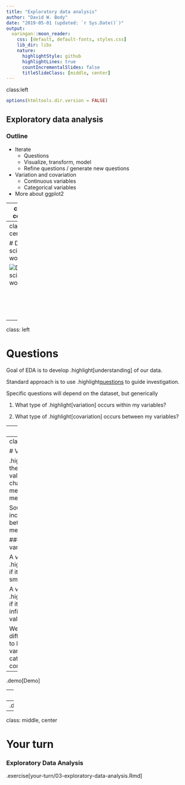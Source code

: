 ```yaml
---
title: "Exploratory data analysis"
author: "David W. Body"
date: "2019-05-01 (updated: `r Sys.Date()`)"
output:
  xaringan::moon_reader:
    css: [default, default-fonts, styles.css]
    lib_dir: libs
    nature:
      highlightStyle: github
      highlightLines: true
      countIncrementalSlides: false
      titleSlideClass: [middle, center]
---
```

class:left

```r
options(htmltools.dir.version = FALSE)
```

## Exploratory data analysis

### Outline

- Iterate
  - Questions
  - Visualize, transform, model
  - Refine questions / generate new questions

- Variation and covariation
  - Continuous variables
  - Categorical variables

- More about ggplot2

---
class: center

# Data science workflow

![Data science workflow](assets/data-science.png)

<br/>
<br/>
<br/>
<br/>
<p style="font-size: x-small">
Image source: <a href="http://r4ds.had.co.nz/">R for Data Science</a> by Hadley Wickham & Garrett Grolemund.
</p>

---
class: center

# Data science workflow

![Data science workflow](assets/data-science-explore.png)

<br/>
<br/>
<br/>
<br/>
<p style="font-size: x-small">
Image source: <a href="http://r4ds.had.co.nz/">R for Data Science</a> by Hadley Wickham & Garrett Grolemund.
</p>

---
class: left

# Questions

Goal of EDA is to develop .highlight[understanding] of our data.

Standard approach is to use .highlight[questions] to guide investigation.

Specific questions will depend on the dataset, but generically

1. What type of .highlight[variation] occurs within my variables?

2. What type of .highlight[covariation] occurs between my variables?

---
class: left

# Terminology

From chapter 7:

> * A .highlight[variable] is a quantity, quality, or property that you can measure.

> * A .highlight[value] is the state of a variable when you measure it. The value of a variable may change from measurement to measurement.

> * An .highlight[observation] is a set of measurements made under similar conditions (you usually make all of the measurements in an observation at the same time and on the same object). An observation will contain several values, each associated with a different variable. We’ll sometimes refer to an observation as a data point.

> * .highlight[Tabular data] is a set of values, each associated with a variable and an observation. Tabular data is .highlight[tidy] if each value is placed in its own “cell”, each variable in its own column, and each observation in its own row.

---
class: left

# Variation

.highlight[Variation] is the tendency of the values of a variable to change from measurement to measurement.

Sources of variation include differences between subjects and measurement errors.

### Types of variables

A variable is .highlight[categorical] if it can take one of a small set of values.

A variable is .highlight[continuous] if it can take any of an infinite set of ordered values.

We will use slightly different techniques to look at the variation of categorical and continous variables.

--
.demo[Demo]

---
class: left

# Covariation

.highlight[Covariation] is the tendency for the values two or more variables to vary in a related way.

Best way to find covariation is the .highlight[plot the variables].

We'll consider the following cases:

* A categorical and continous variable

* Two categorical variables

* Two continuous variables

--
.demo[Demo]

---
class: middle, center

# Your turn

### Exploratory Data Analysis

.exercise[your-turn/03-exploratory-data-analysis.Rmd]

